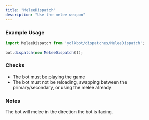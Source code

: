 ```yaml
---
title: "MeleeDispatch"
description: "Use the melee weapon"
---
```


### Example Usage

```js
import MeleeDispatch from 'yolkbot/dispatches/MeleeDispatch';

bot.dispatch(new MeleeDispatch());
```

### Checks
- The bot must be playing the game
- The bot must not be reloading, swapping between the primary/secondary, or using the melee already

### Notes
The bot will melee in the direction the bot is facing.